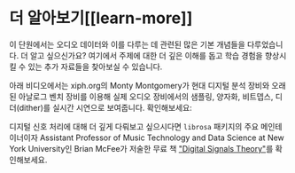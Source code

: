# 더 알아보기[[learn-more]]

이 단원에서는 오디오 데이터와 이를 다루는 데 관련된 많은 기본 개념들을 다루었습니다.
더 알고 싶으신가요? 여기에서 주제에 대한 더 깊은 이해를 돕고 학습 경험을 향상시킬 수 있는 추가 자료들을 찾아보실 수 있습니다.

아래 비디오에서는 xiph.org의 Monty Montgomery가 현대 디지털 분석 장비와 오래된 아날로그 벤치 장비를 이용해 실제 오디오 장비에서의 샘플링, 양자화, 비트뎁스, 디더(dither)를 실시간 시연으로 보여줍니다. 확인해보세요:

<Youtube id="cIQ9IXSUzuM"/>

디지털 신호 처리에 대해 더 깊게 다뤄보고 싶으시다면 `librosa` 패키지의 주요 메인테이너이자 Assistant Professor of Music Technology and Data Science at New York University인 Brian McFee가 저술한 무료 책 ["Digital Signals Theory"](https://brianmcfee.net/dstbook-site/content/intro.html)를 확인해보세요.
